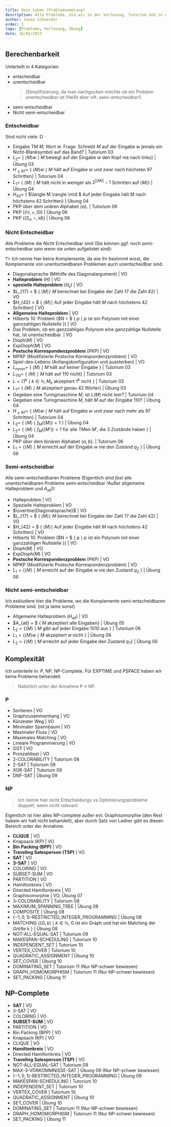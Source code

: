 ```yaml
---
title: Dein Leben (Problemsammlung)
description: Alle Probleme, die wir in der Vorlesung, Tutorium und in den Übungen gehabt haben.
author: Jonas Schneider
order: 1
tags: [Probleme, Vorlesung, Übung]
date: 16/02/2023
---
```


## Berechenbarkeit

Unterteilt in 4 Kategorien:
- entscheidbar
- unentscheidbar 
  > (Simplifizierung, da man nachgucken möchte ob ein Problem unentscheidbar ist !Heißt aber vllt. semi-entscheidbar!)
- semi-entscheidbar
- Nicht semi-entscheidbar

### Entscheidbar

Sind nicht viele :D
- Eingabe TM *M*, Wort *w*. Frage: Schreibt *M* auf der Eingabe w jemals ein Nicht-Blanksymbol auf das Band? | Tutorium 03
- $L_2 =$ \{ $\langle M \rangle w \mid M$ bewegt auf der Eingabe $w$ den Kopf nie nach links\} | Übung 03
- $H_{\le 97} =$ \{ $\langle M \rangle w \mid M$ hält auf Eingabe $w$ und zwar nach höchsten 97 Schritten\} | Tutorium 04
- $L_1 =$ \{ $\langle M \rangle \mid M$ hält nicht in weniger als $2^{|\langle M \rangle|}-1$ Schritten auf $\langle M \rangle$\} | Übung 04
- $H_{42} =$ \{ $\langle M \rangle \mid $ Auf jeder Eingabe hält M nach höchstens 42 Schritten\} | Übung 04
- PKP über dem unären Alphabet $\{a\}$. | Tutorium 06
- PKP $((\mathbb{N}, +, 0))$ | Übung 06
- PKP $((S_n, \circ, id))$ | Übung 06


### Nicht Entscheidbar
Alle Probleme die Nicht Entscheidbar sind (Sie können ggf. noch semi-entscheidbar sein wenn sie unten aufgelistet sind):

?> Ich nenne hier keine Komplemente, da wie ihr bestimmt wisst, die Komplemente von unentscheidbaren Problemen auch unentscheidbar sind.

- Diagonalsprache (Mithilfe des Diagonalargument) | VO
- **Halteproblem** (H) | VO
- **spezielle Halteproblem** ($H_\epsilon$) | VO
- $L_{17} = $ \{ $\langle M \rangle \mid$ *M* berechnet bei Eingabe der Zahl 17 die Zahl 42} | VO
- $H_{42} = $ \{ $\langle M \rangle \mid$ Auf jeder Eingabe hält *M* nach höchstens 42 Schritten} | VO
- **Allgemeine Halteproblem** | VO
- Hilberts 10. Problem ($N = $ \{ $p \mid p$ ist ein Polynom mit einer ganzzahligen Nullstelle \}) | VO
- Das Problem, ob ein ganzzahliges Polynom eine ganzzahlige Nullstelle hat, ist unentscheidbar. | VO
- $Dioph(M)$ | VO
- $ExpDioph(M)$ | VO
- **Postsche Korrespondenzproblem** (PKP) | VO
- MPKP (Modifizierte Postsche Korrespondenzproblem) | VO
- Spiel-des-Lebens (Anfangskonfiguration und aussterben) | VO
- $L_{never} =$ \{ $\langle M \rangle \mid M$ hält auf keiner Eingabe \} | Tutorium 03
- $L_{110} =$ \{ $\langle M \rangle \mid M$ hält auf 110 nicht\} | Tutorium 03
- $L = \{ 1^k \mid k \in \mathbb{N}, M_k$ akzeptiert $1^k$ nicht $\}$ | Tutorium 03
- $L_1 =$ \{ $\langle M \rangle \mid M$ akzeptiert genau 42 Wörter\} | Übung 03
- Gegeben eine Turingmaschine $M$, ist $L(M)$ nicht leer? | Tutorium 04
- Gegeben eine Turingmaschine $M$, hält $M$ auf der Eingabe 110? | Übung 04
- $H_{\ge 97} =$ \{ $\langle M \rangle w \mid M$ hält auf Eingabe $w$ und zwar nach mehr als 97 Schritten\} | Tutorium 04
- $L_2 =$ \{ $\langle M \rangle \mid f_M(\langle M \rangle)=1$ \} | Übung 04
- $L_2 =$ \{ $\langle M \rangle \mid f_M(\langle M' \rangle)=1$ für alle TMen $M'$, die 3 Zustände haben \} | Übung 04
- PKP über dem binären Alphabet $\{a,b\}$. | Tutorium 06
- $L_1 = \{ \langle M \rangle \mid M$ erreicht auf der Eingabe $w$ nie den Zustand $q_2$ $\}$ | Übung 06

### Semi-entscheidbar
Alle semi-entscheidbaren Probleme (Eigentlich sind *fast* alle unentscheidbaren Probleme semi-entscheidbar !Außer allgemeine Halteproblem und $A_{all}$!):

- Halteproblem | VO
- Spezielle Halteproblem | VO
- $\overline{Diagonalsprache}$ | VO 
- $L_{17} = $ \{ $\langle M \rangle \mid$ *M* berechnet bei Eingabe der Zahl 17 die Zahl 42} | VO
- $H_{42} = $ \{ $\langle M \rangle \mid$ Auf jeder Eingabe hält *M* nach höchstens 42 Schritten} | VO
- Hilberts 10. Problem ($N = $ \{ $p \mid p$ ist ein Polynom mit einer ganzzahligen Nullstelle \}) | VO
- $Dioph(M)$ | VO
- $ExpDioph(M)$ | VO
- **Postsche Korrespondenzproblem** (PKP) | VO
- MPKP (Modifizierte Postsche Korrespondenzproblem) | VO
- $L_1 = \{ \langle M \rangle \mid M$ erreicht auf der Eingabe $w$ nie den Zustand $q_2$ $\}$ | Übung 06

### Nicht semi-entscheidbar
Ich exkludiere hier die Probleme, wo die Komplemente semi-entscheidbaren Probleme sind. (ist ja lame sonst)

- Allgemeine Halteproblem ($H_{all}$) | VO
- $A_{all} = $ \{ $M$ akzeptiert alle Eingaben\} | Übung 05
- $L_2 = \{ \langle M \rangle \mid M$ gibt auf jeder Eingabe 1010 aus $\}$ | Tutorium 06
- $L_1 = \{ \langle M \rangle w \mid M$ akzeptiert $w$ nicht $\}$ | Übung 06 
- $L_2 = \{ \langle M \rangle \mid M$ erreicht auf jeder Eingabe den Zustand $q_7 \}$ | Übung 06 

## Komplexität 
 
Ich unterteile in: P, NP, NP-Complete. Für EXPTIME und PSPACE haben wir keine Probleme behandelt.  
> Natürlich unter der Annahme P $\neq$ NP.

### P

- Sortieren | VO
- Graphzusammenhang | VO
- Kürzester Weg | VO
- Minimaler Spannbaum | VO
- Maximaler Fluss | VO
- Maximales Matching | VO
- Lineare Programmierung | VO
- GGT | VO
- Primzahltest | VO 
- 2-COLORABILITY | Tutorium 08
- 2-SAT | Tutorium 09
- XOR-SAT | Tutorium 09
- DNF-SAT | Übung 09

### NP

> Ich nenne hier nicht Entscheidungs vs Optimierungsprobleme doppelt, wenn nicht relevant

Eigentlich ist hier alles NP-complete außer evt. Graphisomorphie (den Rest habem wir halt nicht behandelt), aber durch Satz von Ladner gibt es diesen Bereich unter der Annahme.

- **CLIQUE** | VO
- Knapsack (KP) | VO
- **Bin Packing (BPP)** | VO
- **Traveling Salesperson (TSP)** | VO
- **SAT** | VO
- **3-SAT** | VO
- COLORING | VO
- SUBSET-SUM | VO
- PARTITION | VO
- Hamiltonkreis | VO
- Directed Hamiltonkreis | VO
- Graphisomorphie | VO, Übung 07
- 3-COLORABILITY | Tutorium 08
- MAXIMUM_SPANNING_TREE | Übung 08
- COMPOSITE | Übung 08
- $\{-1, 0, 1\}$-RESTRICTED_INTEGER_PROGRAMMING | Übung 08
- MATCHING $\{(G, k) \mid k \in \mathbb{N}$, G ist ein Graph und hat ein Matching der Größe k $\}$ | Übung 08
- NOT-ALL-EQUAL-SAT | Tutorium 09
- MAKESPAN-SCHEDULING | Tutorium 10
- INDEPENDENT_SET | Tutorium 10
- VERTEX_COVER | Tutorium 10
- QUADRATIC_ASSIGNMENT | Übung 10
- SET_COVER | Übung 10
- DOMINATING_SET | Tutorium 11 (Nur NP-schwer bewiesen)
- GRAPH_HOMOMORPHISM | Tutorium 11 (Nur NP-schwer bewiesen)
- SET_PACKING | Übung 11

## NP-Complete

- **SAT** | VO
- 3-SAT | VO
- COLORING | VO
- **SUBSET-SUM** | VO
- PARTITION | VO
- Bin Packing (BPP) | VO
- Knapsack (KP) | VO
- CLIQUE | VO
- **Hamiltonkreis** | VO
- Directed Hamiltonkreis | VO
- **Traveling Salesperson (TSP)** | VO
- NOT-ALL-EQUAL-SAT | Tutorium 09
- MAX-3-VORKOMMNISSE-SAT | Übung 09 (Nur NP-schwer bewiesen)
- $\{-1, 0, 1\}$-RESTRICTED_INTEGER_PROGRAMMING | Übung 09
- MAKESPAN-SCHEDULING | Tutorium 10
- INDEPENDENT_SET | Tutorium 10
- VERTEX_COVER | Tutorium 10
- QUADRATIC_ASSIGNMENT | Übung 10
- SET_COVER | Übung 10
- DOMINATING_SET | Tutorium 11 (Nur NP-schwer bewiesen)
- GRAPH_HOMOMORPHISM | Tutorium 11 (Nur NP-schwer bewiesen)
- SET_PACKING | Übung 11